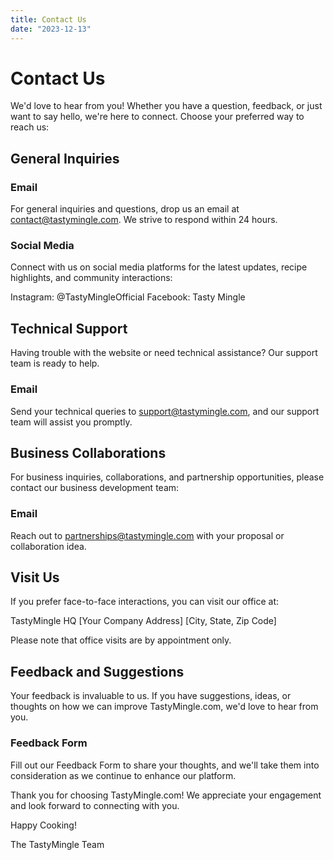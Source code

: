 ```yaml
---
title: Contact Us
date: "2023-12-13"
---
```


# Contact Us

We'd love to hear from you! Whether you have a question, feedback, or just want to say hello, we're here to connect.
Choose your preferred way to reach us:

## General Inquiries

### Email

For general inquiries and questions, drop us an email at contact@tastymingle.com. We strive to respond within 24 hours.

### Social Media

Connect with us on social media platforms for the latest updates, recipe highlights, and community interactions:

Instagram: @TastyMingleOfficial
Facebook: Tasty Mingle

## Technical Support

Having trouble with the website or need technical assistance? Our support team is ready to help.

### Email

Send your technical queries to support@tastymingle.com, and our support team will assist you promptly.

## Business Collaborations

For business inquiries, collaborations, and partnership opportunities, please contact our business development team:

### Email

Reach out to partnerships@tastymingle.com with your proposal or collaboration idea.

## Visit Us

If you prefer face-to-face interactions, you can visit our office at:

TastyMingle HQ
[Your Company Address]
[City, State, Zip Code]

Please note that office visits are by appointment only.

## Feedback and Suggestions

Your feedback is invaluable to us. If you have suggestions, ideas, or thoughts on how we can improve TastyMingle.com, we'd love to hear from you.

### Feedback Form

Fill out our Feedback Form to share your thoughts, and we'll take them into consideration as we continue to enhance our platform.

Thank you for choosing TastyMingle.com! We appreciate your engagement and look forward to connecting with you.

Happy Cooking!

The TastyMingle Team
